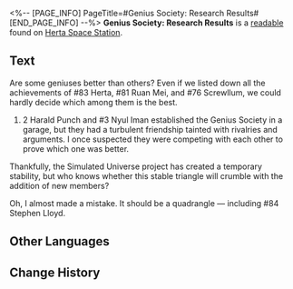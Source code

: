 <%-- [PAGE_INFO]
PageTitle=#Genius Society: Research Results#
[END_PAGE_INFO] --%>
{{Readable Infobox
|id           = 282
|partIds      = 190532
|title        = 
|image        = Item Journal Page.png
|world        = Herta Space Station
|parts        = 1
|author       = <!--to be added-->
|description  = A manuscript left by an individual who prefers to remain anonymous. It is written to evaluate the achievements of the various Genius Society members (with no conclusion).
|part1        = Genius Society: Research Results
|source1      = {{cx|Source missing}}
|characters   = 
|factions     = 
}}
'''Genius Society: Research Results''' is a [[readable]] found on [[Herta Space Station]].
<!--
==Location==
{{Map Embed|<map name>|<marker id>}}
-->
==Text==
Are some geniuses better than others? Even if we listed down all the achievements of #83 Herta, #81 Ruan Mei, and #76 Screwllum, we could hardly decide which among them is the best.

#2 Harald Punch and #3 Nyul Iman established the Genius Society in a garage, but they had a turbulent friendship tainted with rivalries and arguments. I once suspected they were competing with each other to prove which one was better.

Thankfully, the Simulated Universe project has created a temporary stability, but who knows whether this stable triangle will crumble with the addition of new members?

Oh, I almost made a mistake. It should be a quadrangle &mdash; including #84 Stephen Lloyd.

<!--
==Trivia==
* 
-->
==Other Languages==
{{Other Languages
|en   = Genius Society: Research Results
|zhs  = 天才俱乐部：科研成果考
|zht  = 天才俱樂部：研究成果考
|ja   = 天才クラブ：研究成果考察
|ko   = 지니어스 클럽: 연구 성과 평가
|es   = Círculo de Genios: resultados de investigación
|fr   = Évaluation des accomplissements de la Société des génies
|ru   = Общество гениев: результаты исследований
|th   = สมาคมอัจฉริยะ: การตรวจสอบผลการวิจัย
|vi   = Câu Lạc Bộ Thiên Tài: Thi Đua Thành Quả Nghiên Cứu
|de   = Bewertung von Forschungsergebnissen der Geniusgesellschaft
|id   = Genius Society: Evaluasi Hasil Penelitian
|pt   = Sociedade de Gênios: Resultados da Pesquisa
}}

==Change History==
{{Change History|1.6}}